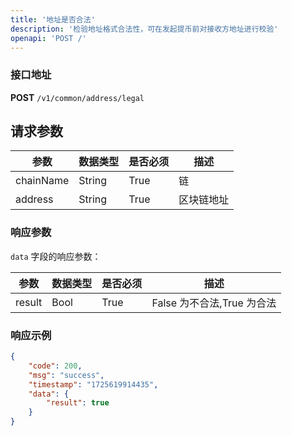 ```yaml
---
title: '地址是否合法'
description: '检验地址格式合法性，可在发起提币前对接收方地址进行校验'
openapi: 'POST /'
---
```



### 接口地址  
**POST** `/v1/common/address/legal`

## 请求参数

| 参数       | 数据类型 | 是否必须 | 描述         |
|------------|----------|----------|--------------|
| chainName  | String   | True     | 链           |
| address    | String   | True     | 区块链地址   |

### 响应参数

`data` 字段的响应参数：

| 参数   | 数据类型 | 是否必须 | 描述                      |
|--------|----------|----------|---------------------------|
| result | Bool     | True     | False 为不合法,True 为合法 |

### 响应示例

```json
{
    "code": 200,
    "msg": "success",
    "timestamp": "1725619914435",
    "data": {
        "result": true
    }
}
```
  